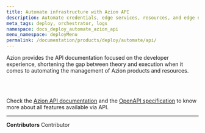 ```yaml
---
title: Automate infrastructure with Azion API
description: Automate credentials, edge services, resources, and edge nodes through Azion API.
meta_tags: deploy, orchestrator, logs
namespace: docs_deploy_automate_azion_api
menu_namespace: deployMenu
permalink: /documentation/products/deploy/automate/api/
---
```



Azion provides the API documentation focused on the developer experience, shortening the gap between theory and execution when it comes to automating the management of Azion products and resources.

<LinkButton outlined link="https://api.azion.com/#a0da3275-5658-4814-abc6-9092238d725d" label="credentials api" variant="secondary" />
<br />
<LinkButton outlined link="https://api.azion.com/#fb45abdf-0e98-4702-b4a4-77f63938ccf1" label="edge nodes api" variant="secondary" />
<br />
<LinkButton outlined link="https://api.azion.com/#c3d8ddbf-eb5a-4d1f-9473-1754c8ab1409" label="edge services api" variant="secondary" />


Check the [Azion API documentation](https://api.azion.com/) and the [OpenAPI specification](https://github.com/aziontech/azionapi-openapi/) to know more about all features available via API.

---


**Contributors** <ContributorList>Contributor</ContributorList>
